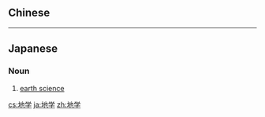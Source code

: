{{also|地學}}
==Chinese==
{{zh-see|地學}}

----

==Japanese==
{{ja-kanjitab|ち|がく|yomi=on}}

===Noun===
{{ja-noun|ちがく|kyu=地學}}

# [[earth science]]

[[cs:地学]]
[[ja:地学]]
[[zh:地学]]